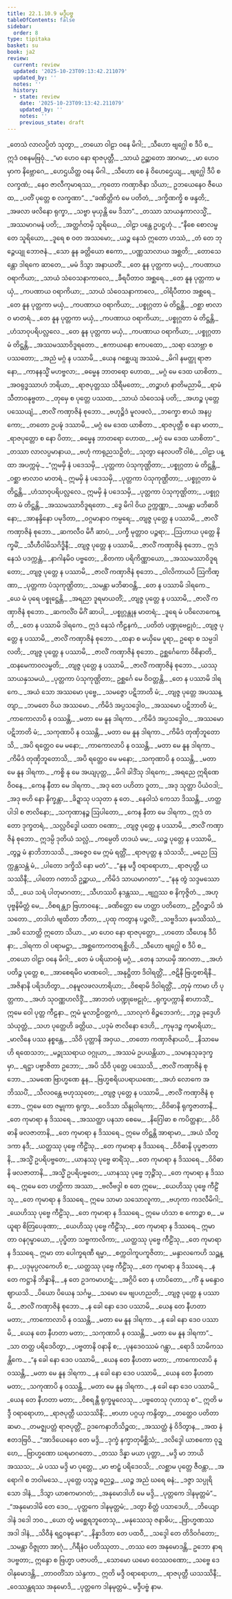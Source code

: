 ```yaml
---
title: 22.1.10.9 မဒ္ဒီပဗ္ဗ
tableOfContents: false
sidebar:
  order: 8
type: tipitaka
basket: su
book: ja2
review:
  current: review
  updated: '2025-10-23T09:13:42.211079'
  updated_by: ''
  notes: ''
  history:
  - state: review
    date: '2025-10-23T09:13:42.211079'
    updated_by: ''
    notes: ''
    previous_state: draft
---
```



<ReviewStatus review={frontmatter.review} showDetails={true} />

<HypothesisAnnotation frontmatter={frontmatter} />

<DynamicBreadcrumb />

<Division number="2182" book="ja2" e="ch" v="23" p="356">

<Paragraph number="3536" type="verses" book="ja2">
_တေသံ လာလပ္ပိတံ သုတွာ,_  
_တယော ဝါဠာ ဝနေ မိဂါ;_  
_သီဟော ဗျဂ္ဃေါ စ ဒီပိ စ,_  
ဣဒံ ဝစနမဗြဝုံ._  

</Paragraph>

</Division>
<Division number="2183" book="ja2" e="ch" v="23" p="356">

<Paragraph number="3537" type="verses" book="ja2">
_“မာ ဟေဝ နော ရာဇပုတ္တီ,_  
_သာယံ ဥဉ္ဆာတော အာဂမာ;_  
_မာ ဟေဝမှာက နိဗ္ဘောဂေ,_  
_ဟေဌယိတ္ထ ဝနေ မိဂါ._  

</Paragraph>

</Division>
<Division number="2184" book="ja2" e="ch" v="23" p="356">

<Paragraph number="3538" type="verses" book="ja2">
_သီဟော စေ နံ ဝိဟေဌေယျ,_  
_ဗျဂ္ဃေါ ဒီပိ စ လက္ခဏံ;_  
_နေဝ ဇာလီကုမာရဿ,_  
_ကုတော ကဏှာဇိနာ သိယာ;_  
ဥဘယေနေဝ ဇီယေထ,_  
_ပတိံ ပုတ္တေ စ လက္ခဏာ”._  

</Paragraph>

</Division>
<Division number="2185" book="ja2" e="ch" v="23" p="356">

<Paragraph number="3539" type="verses" book="ja2">
_“ခဏိတ္တိကံ မေ ပတိတံ,_  
_ဒက္ခိဏက္ခိ စ ဖန္ဒတိ;_  
_အဖလာ ဖလိနော ရုက္ခာ,_  
_သဗ္ဗာ မုယှန္တိ မေ ဒိသာ”._  

</Paragraph>

</Division>
<Division number="2186" book="ja2" e="ch" v="23" p="356">

<Paragraph number="3540" type="verses" book="ja2">
_တဿာ သာယနှကာလသ္မိံ,_  
_အဿမာဂမနံ ပတိ;_  
_အတ္ထင်္ဂတမှိ သူရိယေ,_  
_ဝါဠာ ပန္ထေ ဥပဋ္ဌဟုံ._  

</Paragraph>

</Division>
<Division number="2187" book="ja2" e="ch" v="23" p="356">

<Paragraph number="3541" type="verses" book="ja2">
_“နီစေ စောလမ္ဗတေ သူရိယော,_  
_ဒူရေ စ ဝတ အဿမော;_  
_ယဉ္စ နေသံ ဣတော ဟဿံ,_  
_တံ တေ ဘုဉ္ဇေယျု ဘောဇနံ._  

</Paragraph>

</Division>
<Division number="2188" book="ja2" e="ch" v="23" p="356">

<Paragraph number="3542" type="verses" book="ja2">
_သော နူန ခတ္တိယော ဧကော,_  
_ပဏ္ဏသာလာယ အစ္ဆတိ;_  
_တောသေန္တော ဒါရကေ ဆာတေ,_  
_မမံ ဒိသွာ အနာယတိံ._  

</Paragraph>

</Division>
<Division number="2189" book="ja2" e="ch" v="23" p="357">

<Paragraph number="3543" type="verses" book="ja2">
_တေ နူန ပုတ္တကာ မယှံ,_  
_ကပဏာယ ဝရာကိယာ;_  
_သာယံ သံဝေသနာကာလေ,_  
_ခီရပီတာဝ အစ္ဆရေ._  

</Paragraph>

</Division>
<Division number="2190" book="ja2" e="ch" v="23" p="357">

<Paragraph number="3544" type="verses" book="ja2">
_တေ နူန ပုတ္တကာ မယှံ,_  
_ကပဏာယ ဝရာကိယာ;_  
_သာယံ သံဝေသနာကာလေ,_  
_ဝါရိပီတာဝ အစ္ဆရေ._  

</Paragraph>

</Division>
<Division number="2191" book="ja2" e="ch" v="23" p="357">

<Paragraph number="3545" type="verses" book="ja2">
_တေ နူန ပုတ္တကာ မယှံ,_  
_ကပဏာယ ဝရာကိယာ;_  
_ပစ္စုဂ္ဂတာ မံ တိဋ္ဌန္တိ,_  
_ဝစ္ဆာ ဗာလာဝ မာတရံ._  

</Paragraph>

</Division>
<Division number="2192" book="ja2" e="ch" v="23" p="357">

<Paragraph number="3546" type="verses" book="ja2">
_တေ နူန ပုတ္တကာ မယှံ,_  
_ကပဏာယ ဝရာကိယာ;_  
_ပစ္စုဂ္ဂတာ မံ တိဋ္ဌန္တိ,_  
_ဟံသာဝုပရိပလ္လလေ._  

</Paragraph>

</Division>
<Division number="2193" book="ja2" e="ch" v="23" p="357">

<Paragraph number="3547" type="verses" book="ja2">
_တေ နူန ပုတ္တကာ မယှံ,_  
_ကပဏာယ ဝရာကိယာ;_  
_ပစ္စုဂ္ဂတာ မံ တိဋ္ဌန္တိ,_  
_အဿမဿာဝိဒူရတော._  

</Paragraph>

</Division>
<Division number="2194" book="ja2" e="ch" v="23" p="357">

<Paragraph number="3548" type="verses" book="ja2">
_ဧကာယနော ဧကပထော,_  
_သရာ သောဗ္ဘာ စ ပဿတော;_  
_အညံ မဂ္ဂံ န ပဿာမိ,_  
_ယေန ဂစ္ဆေယျ အဿမံ._  

</Paragraph>

</Division>
<Division number="2195" book="ja2" e="ch" v="23" p="357">

<Paragraph number="3549" type="verses" book="ja2">
_မိဂါ နမတ္ထု ရာဇာနော,_  
_ကာနနသ္မိံ မဟဗ္ဗလာ;_  
_ဓမ္မေန ဘာတရော ဟောထ,_  
_မဂ္ဂံ မေ ဒေထ ယာစိတာ._  

</Paragraph>

</Division>
<Division number="2196" book="ja2" e="ch" v="23" p="357">

<Paragraph number="3550" type="verses" book="ja2">
_အဝရုဒ္ဓဿာဟံ ဘရိယာ,_  
_ရာဇပုတ္တဿ သိရီမတော;_  
_တဉ္စာဟံ နာတိမညာမိ,_  
_ရာမံ သီတာဝနုဗ္ဗတာ._  

</Paragraph>

</Division>
<Division number="2197" book="ja2" e="ch" v="23" p="357">

<Paragraph number="3551" type="verses" book="ja2">
_တုမှေ စ ပုတ္တေ ပဿထ,_  
_သာယံ သံဝေသနံ ပတိ;_  
_အဟဉ္စ ပုတ္တေ ပဿေယျံ,_  
_ဇာလိံ ကဏှာဇိနံ စုဘော._  

</Paragraph>

</Division>
<Division number="2198" book="ja2" e="ch" v="23" p="357">

<Paragraph number="3552" type="verses" book="ja2">
_ဗဟုဉ္စိဒံ မူလဖလံ,_  
_ဘက္ခော စာယံ အနပ္ပကော;_  
_တတော ဥပဍ္ဎံ ဒဿာမိ,_  
_မဂ္ဂံ မေ ဒေထ ယာစိတာ._  

</Paragraph>

</Division>
<Division number="2199" book="ja2" e="ch" v="23" p="357">

<Paragraph number="3553" type="verses" book="ja2">
_ရာဇပုတ္တီ စ နော မာတာ,_  
_ရာဇပုတ္တော စ နော ပိတာ;_  
_ဓမ္မေန ဘာတရော ဟောထ,_  
_မဂ္ဂံ မေ ဒေထ ယာစိတာ”._  

</Paragraph>

</Division>
<Division number="2200" book="ja2" e="ch" v="23" p="357">

<Paragraph number="3554" type="verses" book="ja2">
_တဿာ လာလပ္ပမာနာယ,_  
_ဗဟုံ ကာရုညသဉှိတံ;_  
_သုတွာ နေလပတိံ ဝါစံ,_  
_ဝါဠာ ပန္ထာ အပက္ကမုံ._  

</Paragraph>

</Division>
<Division number="2201" book="ja2" e="ch" v="23" p="357">

<Paragraph number="3555" type="verses" book="ja2">
_“ဣမမှိ နံ ပဒေသမှိ,_  
_ပုတ္တကာ ပံသုကုဏ္ဌိတာ;_  
_ပစ္စုဂ္ဂတာ မံ တိဋ္ဌန္တိ,_  
_ဝစ္ဆာ ဗာလာဝ မာတရံ._  

</Paragraph>

</Division>
<Division number="2202" book="ja2" e="ch" v="23" p="358">

<Paragraph number="3556" type="verses" book="ja2">
ဣမမှိ နံ ပဒေသမှိ,_  
_ပုတ္တကာ ပံသုကုဏ္ဌိတာ;_  
_ပစ္စုဂ္ဂတာ မံ တိဋ္ဌန္တိ,_  
_ဟံသာဝုပရိပလ္လလေ._  

</Paragraph>

</Division>
<Division number="2203" book="ja2" e="ch" v="23" p="358">

<Paragraph number="3557" type="verses" book="ja2">
ဣမမှိ နံ ပဒေသမှိ,_  
_ပုတ္တကာ ပံသုကုဏ္ဌိတာ;_  
_ပစ္စုဂ္ဂတာ မံ တိဋ္ဌန္တိ,_  
_အဿမဿာဝိဒူရတော._  

</Paragraph>

</Division>
<Division number="2204" book="ja2" e="ch" v="23" p="358">

<Paragraph number="3558" type="verses" book="ja2">
_ဒွေ မိဂါ ဝိယ ဥက္ကဏ္ဏာ,_  
_သမန္တာ မဘိဓာဝိနော;_  
_အာနန္ဒိနော ပမုဒိတာ,_  
_ဝဂ္ဂမာနာဝ ကမ္ပရေ;_  
_တျဇ္ဇ ပုတ္တေ န ပဿာမိ,_  
_ဇာလိံ ကဏှာဇိနံ စုဘော._  

</Paragraph>

</Division>
<Division number="2205" book="ja2" e="ch" v="23" p="358">

<Paragraph number="3559" type="verses" book="ja2">
_ဆကလီဝ မိဂီ ဆာပံ,_  
_ပက္ခီ မုတ္တာဝ ပဉ္ဇရာ;_  
_ဩဟာယ ပုတ္တေ နိက္ခမိံ,_  
_သီဟီဝါမိသဂိဒ္ဓိနီ;_  
_တျဇ္ဇ ပုတ္တေ န ပဿာမိ,_  
_ဇာလိံ ကဏှာဇိနံ စုဘော._  

</Paragraph>

</Division>
<Division number="2206" book="ja2" e="ch" v="23" p="358">

<Paragraph number="3560" type="verses" book="ja2">
ဣဒံ နေသံ ပဒက္ကန္တံ,_  
_နာဂါနမိဝ ပဗ္ဗတေ;_  
_စိတကာ ပရိကိဏ္ဏာယော,_  
_အဿမဿာဝိဒူရတော;_  
_တျဇ္ဇ ပုတ္တေ န ပဿာမိ,_  
_ဇာလိံ ကဏှာဇိနံ စုဘော._  

</Paragraph>

</Division>
<Division number="2207" book="ja2" e="ch" v="23" p="358">

<Paragraph number="3561" type="verses" book="ja2">
_ဝါလိကာယပိ ဩကိဏ္ဏာ,_  
_ပုတ္တကာ ပံသုကုဏ္ဌိတာ;_  
_သမန္တာ မဘိဓာဝန္တိ,_  
_တေ န ပဿာမိ ဒါရကေ._  

</Paragraph>

</Division>
<Division number="2208" book="ja2" e="ch" v="23" p="358">

<Paragraph number="3562" type="verses" book="ja2">
_ယေ မံ ပုရေ ပစ္စုဋ္ဌေန္တိ,_  
_အရညာ ဒူရမာယတိံ;_  
_တျဇ္ဇ ပုတ္တေ န ပဿာမိ,_  
_ဇာလိံ ကဏှာဇိနံ စုဘော._  

</Paragraph>

</Division>
<Division number="2209" book="ja2" e="ch" v="23" p="358">

<Paragraph number="3563" type="verses" book="ja2">
_ဆကလိံဝ မိဂိံ ဆာပါ,_  
_ပစ္စုဂ္ဂန္တုန မာတရံ;_  
_ဒူရေ မံ ပဝိလောကေန္တိ,_  
_တေ န ပဿာမိ ဒါရကေ._  

</Paragraph>

</Division>
<Division number="2210" book="ja2" e="ch" v="23" p="358">

<Paragraph number="3564" type="verses" book="ja2">
ဣဒံ နေသံ ကီဠနကံ,_  
_ပတိတံ ပဏ္ဍုဗေဠုဝံ;_  
_တျဇ္ဇ ပုတ္တေ န ပဿာမိ,_  
_ဇာလိံ ကဏှာဇိနံ စုဘော._  

</Paragraph>

</Division>
<Division number="2211" book="ja2" e="ch" v="23" p="358">

<Paragraph number="3565" type="verses" book="ja2">
_ထနာ စ မယှိမေ ပူရာ,_  
ဥရော စ သမ္ပဒါလတိ;_  
_တျဇ္ဇ ပုတ္တေ န ပဿာမိ,_  
_ဇာလိံ ကဏှာဇိနံ စုဘော._  

</Paragraph>

</Division>
<Division number="2212" book="ja2" e="ch" v="23" p="358">

<Paragraph number="3566" type="verses" book="ja2">
ဥစ္ဆင်္ဂေကော ဝိစိနာတိ,_  
_ထနမေကာဝလမ္ဗတိ;_  
_တျဇ္ဇ ပုတ္တေ န ပဿာမိ,_  
_ဇာလိံ ကဏှာဇိနံ စုဘော._  

</Paragraph>

</Division>
<Division number="2213" book="ja2" e="ch" v="23" p="359">

<Paragraph number="3567" type="verses" book="ja2">
_ယဿု သာယနှသမယံ,_  
_ပုတ္တကာ ပံသုကုဏ္ဌိတာ;_  
ဥစ္ဆင်္ဂေ မေ ဝိဝတ္တန္တိ,_  
_တေ န ပဿာမိ ဒါရကေ._  

</Paragraph>

</Division>
<Division number="2214" book="ja2" e="ch" v="23" p="359">

<Paragraph number="3568" type="verses" book="ja2">
_အယံ သော အဿမော ပုဗ္ဗေ,_  
_သမဇ္ဇော ပဋိဘာတိ မံ;_  
_တျဇ္ဇ ပုတ္တေ အပဿန္တျာ,_  
_ဘမတေ ဝိယ အဿမော._  

</Paragraph>

</Division>
<Division number="2215" book="ja2" e="ch" v="23" p="359">

<Paragraph number="3569" type="verses" book="ja2">
_ကိမိဒံ အပ္ပသဒ္ဒေါဝ,_  
_အဿမော ပဋိဘာတိ မံ;_  
_ကာကောလာပိ န ဝဿန္တိ,_  
_မတာ မေ နူန ဒါရကာ._  

</Paragraph>

</Division>
<Division number="2216" book="ja2" e="ch" v="23" p="359">

<Paragraph number="3570" type="verses" book="ja2">
_ကိမိဒံ အပ္ပသဒ္ဒေါဝ,_  
_အဿမော ပဋိဘာတိ မံ;_  
_သကုဏာပိ န ဝဿန္တိ,_  
_မတာ မေ နူန ဒါရကာ._  

</Paragraph>

</Division>
<Division number="2217" book="ja2" e="ch" v="23" p="359">

<Paragraph number="3571" type="verses" book="ja2">
_ကိမိဒံ တုဏှိဘူတောသိ,_  
_အပိ ရတ္တေဝ မေ မနော;_  
_ကာကောလာပိ န ဝဿန္တိ,_  
_မတာ မေ နူန ဒါရကာ._  

</Paragraph>

</Division>
<Division number="2218" book="ja2" e="ch" v="23" p="359">

<Paragraph number="3572" type="verses" book="ja2">
_ကိမိဒံ တုဏှိဘူတောသိ,_  
_အပိ ရတ္တေဝ မေ မနော;_  
_သကုဏာပိ န ဝဿန္တိ,_  
_မတာ မေ နူန ဒါရကာ._  

</Paragraph>

</Division>
<Division number="2219" book="ja2" e="ch" v="23" p="359">

<Paragraph number="3573" type="verses" book="ja2">
_ကစ္စိ နု မေ အယျပုတ္တ,_  
_မိဂါ ခါဒိံသု ဒါရကေ;_  
_အရညေ ဣရိဏေ ဝိဝနေ,_  
_ကေန နီတာ မေ ဒါရကာ._  

</Paragraph>

</Division>
<Division number="2220" book="ja2" e="ch" v="23" p="359">

<Paragraph number="3574" type="verses" book="ja2">
_အဒု တေ ပဟိတာ ဒူတာ,_  
_အဒု သုတ္တာ ပိယံဝဒါ;_  
_အဒု ဗဟိ နော နိက္ခန္တာ,_  
_ခိဍ္ဍာသု ပသုတာ နု တေ._  

</Paragraph>

</Division>
<Division number="2221" book="ja2" e="ch" v="23" p="359">

<Paragraph number="3575" type="verses" book="ja2">
_နေဝါသံ ကေသာ ဒိဿန္တိ,_  
_ဟတ္ထပါဒါ စ ဇာလိနော;_  
_သကုဏာနဉ္စ ဩပါတော,_  
_ကေန နီတာ မေ ဒါရကာ._  

</Paragraph>

</Division>
<Division number="2222" book="ja2" e="ch" v="23" p="359">

<Paragraph number="3576" type="verses" book="ja2">
ဣဒံ တတော ဒုက္ခတရံ,_  
_သလ္လဝိဒ္ဓေါ ယထာ ဝဏော;_  
_တျဇ္ဇ ပုတ္တေ န ပဿာမိ,_  
_ဇာလိံ ကဏှာဇိနံ စုဘော._  

</Paragraph>

</Division>
<Division number="2223" book="ja2" e="ch" v="23" p="359">

<Paragraph number="3577" type="verses" book="ja2">
ဣဒမ္ပိ ဒုတိယံ သလ္လံ,_  
_ကမ္ပေတိ ဟဒယံ မမ;_  
_ယဉ္စ ပုတ္တေ န ပဿာမိ,_  
_တွဉ္စ မံ နာဘိဘာသသိ._  

</Paragraph>

</Division>
<Division number="2224" book="ja2" e="ch" v="23" p="359">

<Paragraph number="3578" type="verses" book="ja2">
_အဇ္ဇေဝ မေ ဣမံ ရတ္တိံ,_  
_ရာဇပုတ္တ န သံသသိ;_  
_မညေ ဩက္ကန္တသန္တံ မံ,_  
_ပါတော ဒက္ခိသိ နော မတံ”._  

</Paragraph>

</Division>
<Division number="2225" book="ja2" e="ch" v="23" p="359">

<Paragraph number="3579" type="verses" book="ja2">
_“နူန မဒ္ဒီ ဝရာရောဟာ,_  
_ရာဇပုတ္တီ ယသဿိနီ;_  
_ပါတော ဂတာသိ ဥဉ္ဆာယ,_  
_ကိမိဒံ သာယမာဂတာ”._  

</Paragraph>

</Division>
<Division number="2226" book="ja2" e="ch" v="23" p="360">

<Paragraph number="3580" type="verses" book="ja2">
_“နနု တွံ သဒ္ဒမဿောသိ,_  
_ယေ သရံ ပါတုမာဂတာ;_  
_သီဟဿပိ နဒန္တဿ,_  
_ဗျဂ္ဃဿ စ နိကုဇ္ဇိတံ._  

</Paragraph>

</Division>
<Division number="2227" book="ja2" e="ch" v="23" p="360">

<Paragraph number="3581" type="verses" book="ja2">
_အဟု ပုဗ္ဗနိမိတ္တံ မေ,_  
_ဝိစရန္တျာ ဗြဟာဝနေ;_  
_ခဏိတ္တော မေ ဟတ္ထာ ပတိတော,_  
ဥဂ္ဂီဝဉ္စာပိ အံသတော._  

</Paragraph>

</Division>
<Division number="2228" book="ja2" e="ch" v="23" p="360">

<Paragraph number="3582" type="verses" book="ja2">
_တဒါဟံ ဗျထိတာ ဘီတာ,_  
_ပုထု ကတွာန ပဉ္ဇလိံ;_  
_သဗ္ဗဒိသာ နမဿိဿံ,_  
_အပိ သောတ္ထိ ဣတော သိယာ._  

</Paragraph>

</Division>
<Division number="2229" book="ja2" e="ch" v="23" p="360">

<Paragraph number="3583" type="verses" book="ja2">
_မာ ဟေဝ နော ရာဇပုတ္တော,_  
_ဟတော သီဟေန ဒီပိနာ;_  
_ဒါရကာ ဝါ ပရာမဋ္ဌာ,_  
_အစ္ဆကောကတရစ္ဆိဟိ._  

</Paragraph>

</Division>
<Division number="2230" book="ja2" e="ch" v="23" p="360">

<Paragraph number="3584" type="verses" book="ja2">
_သီဟော ဗျဂ္ဃေါ စ ဒီပိ စ,_  
_တယော ဝါဠာ ဝနေ မိဂါ;_  
_တေ မံ ပရိယာဝရုံ မဂ္ဂံ,_  
_တေန သာယမှိ အာဂတာ._  

</Paragraph>

</Division>
<Division number="2231" book="ja2" e="ch" v="23" p="360">

<Paragraph number="3585" type="verses" book="ja2">
_အဟံ ပတိဉ္စ ပုတ္တေ စ,_  
_အာစေရမိဝ မာဏဝေါ;_  
_အနုဋ္ဌိတာ ဒိဝါရတ္တိံ,_  
_ဇဋိနီ ဗြဟ္မစာရိနီ._  

</Paragraph>

</Division>
<Division number="2232" book="ja2" e="ch" v="23" p="360">

<Paragraph number="3586" type="verses" book="ja2">
_အဇိနာနိ ပရိဒဟိတွာ,_  
_ဝနမူလဖလဟာရိယာ;_  
_ဝိစရာမိ ဒိဝါရတ္တိံ,_  
_တုမှံ ကာမာ ဟိ ပုတ္တကာ._  

</Paragraph>

</Division>
<Division number="2233" book="ja2" e="ch" v="23" p="360">

<Paragraph number="3587" type="verses" book="ja2">
_အဟံ သုဝဏ္ဏဟလိဒ္ဒိံ,_  
_အာဘတံ ပဏ္ဍုဗေဠုဝံ;_  
_ရုက္ခပက္ကာနိ စာဟာသိံ,_  
ဣမေ ဝေါ ပုတ္တ ကီဠနာ._  

</Paragraph>

</Division>
<Division number="2234" book="ja2" e="ch" v="23" p="360">

<Paragraph number="3588" type="verses" book="ja2">
ဣမံ မူလာဠိဝတ္တကံ,_  
_သာလုကံ စိဉ္စဘေဒကံ;_  
_ဘုဉ္ဇ ခုဒ္ဒေဟိ သံယုတ္တံ,_  
_သဟ ပုတ္တေဟိ ခတ္တိယ._  

</Paragraph>

</Division>
<Division number="2235" book="ja2" e="ch" v="23" p="360">

<Paragraph number="3589" type="verses" book="ja2">
_ပဒုမံ ဇာလိနော ဒေဟိ,_  
_ကုမုဒဉ္စ ကုမာရိယာ;_  
_မာလိနေ ပဿ နစ္စန္တေ,_  
_သိဝိ ပုတ္တာနိ အဝှယ._  

</Paragraph>

</Division>
<Division number="2236" book="ja2" e="ch" v="23" p="360">

<Paragraph number="3590" type="verses" book="ja2">
_တတော ကဏှာဇိနာယပိ,_  
_နိသာမေဟိ ရထေသဘ;_  
_မဉ္ဇုဿရာယ ဝဂ္ဂုယာ,_  
_အဿမံ ဥပယန္တိယာ._  

</Paragraph>

</Division>
<Division number="2237" book="ja2" e="ch" v="23" p="360">

<Paragraph number="3591" type="verses" book="ja2">
_သမာနသုခဒုက္ခမှာ,_  
_ရဋ္ဌာ ပဗ္ဗာဇိတာ ဥဘော;_  
_အပိ သိဝိ ပုတ္တေ ပဿေသိ,_  
_ဇာလိံ ကဏှာဇိနံ စုဘော._  

</Paragraph>

</Division>
<Division number="2238" book="ja2" e="ch" v="23" p="361">

<Paragraph number="3592" type="verses" book="ja2">
_သမဏေ ဗြာဟ္မဏေ နူန,_  
_ဗြဟ္မစရိယပရာယဏေ;_  
_အဟံ လောကေ အဘိဿပိံ,_  
_သီလဝန္တေ ဗဟုဿုတေ;_  
_တျဇ္ဇ ပုတ္တေ န ပဿာမိ,_  
_ဇာလိံ ကဏှာဇိနံ စုဘော._  

</Paragraph>

</Division>
<Division number="2239" book="ja2" e="ch" v="23" p="361">

<Paragraph number="3593" type="verses" book="ja2">
ဣမေ တေ ဇမ္ဗုကာ ရုက္ခာ,_  
_ဝေဒိသာ သိန္ဒုဝါရကာ;_  
_ဝိဝိဓာနိ ရုက္ခဇာတာနိ,_  
_တေ ကုမာရာ န ဒိဿရေ._  

</Paragraph>

</Division>
<Division number="2240" book="ja2" e="ch" v="23" p="361">

<Paragraph number="3594" type="verses" book="ja2">
_အဿတ္ထာ ပနသာ စေမေ,_  
_နိဂြေါဓာ စ ကပိတ္ထနာ;_  
_ဝိဝိဓာနိ ဖလဇာတာနိ,_  
_တေ ကုမာရာ န ဒိဿရေ._  

</Paragraph>

</Division>
<Division number="2241" book="ja2" e="ch" v="23" p="361">

<Paragraph number="3595" type="verses" book="ja2">
ဣမေ တိဋ္ဌန္တိ အာရာမာ,_  
_အယံ သီတူဒကာ နဒီ;_  
_ယတ္ထဿု ပုဗ္ဗေ ကီဠိံသု,_  
_တေ ကုမာရာ န ဒိဿရေ._  

</Paragraph>

</Division>
<Division number="2242" book="ja2" e="ch" v="23" p="361">

<Paragraph number="3596" type="verses" book="ja2">
_ဝိဝိဓာနိ ပုပ္ဖဇာတာနိ,_  
_အသ္မိံ ဥပရိပဗ္ဗတေ;_  
_ယာနဿု ပုဗ္ဗေ ဓာရိံသု,_  
_တေ ကုမာရာ န ဒိဿရေ._  

</Paragraph>

</Division>
<Division number="2243" book="ja2" e="ch" v="23" p="361">

<Paragraph number="3597" type="verses" book="ja2">
_ဝိဝိဓာနိ ဖလဇာတာနိ,_  
_အသ္မိံ ဥပရိပဗ္ဗတေ;_  
_ယာနဿု ပုဗ္ဗေ ဘုဉ္ဇိံသု,_  
_တေ ကုမာရာ န ဒိဿရေ._  

</Paragraph>

</Division>
<Division number="2244" book="ja2" e="ch" v="23" p="361">

<Paragraph number="3598" type="verses" book="ja2">
ဣမေ တေ ဟတ္ထိကာ အဿာ,_  
_ဗလီဗဒ္ဒါ စ တေ ဣမေ;_  
_ယေဟိဿု ပုဗ္ဗေ ကီဠိံသု,_  
_တေ ကုမာရာ န ဒိဿရေ._  

</Paragraph>

</Division>
<Division number="2245" book="ja2" e="ch" v="23" p="361">

<Paragraph number="3599" type="verses" book="ja2">
ဣမေ သာမာ သသောလူကာ,_  
_ဗဟုကာ ကဒလီမိဂါ;_  
_ယေဟိဿု ပုဗ္ဗေ ကီဠိံသု,_  
_တေ ကုမာရာ န ဒိဿရေ._  

</Paragraph>

</Division>
<Division number="2246" book="ja2" e="ch" v="23" p="361">

<Paragraph number="3600" type="verses" book="ja2">
ဣမေ ဟံသာ စ ကောဉ္စာ စ,_  
_မယူရာ စိတြပေခုဏာ;_  
_ယေဟိဿု ပုဗ္ဗေ ကီဠိံသု,_  
_တေ ကုမာရာ န ဒိဿရေ._  

</Paragraph>

</Division>
<Division number="2247" book="ja2" e="ch" v="23" p="361">

<Paragraph number="3601" type="verses" book="ja2">
ဣမာ တာ ဝနဂုမ္ဗာယော,_  
_ပုပ္ဖိတာ သဗ္ဗကာလိကာ;_  
_ယတ္ထဿု ပုဗ္ဗေ ကီဠိံသု,_  
_တေ ကုမာရာ န ဒိဿရေ._  

</Paragraph>

</Division>
<Division number="2248" book="ja2" e="ch" v="23" p="361">

<Paragraph number="3602" type="verses" book="ja2">
ဣမာ တာ ပေါက္ခရဏီ ရမ္မာ,_  
_စက္ကဝါကူပကူဇိတာ;_  
_မန္ဒာလကေဟိ သဉ္ဆန္နာ,_  
_ပဒုမုပ္ပလကေဟိ စ;_  
_ယတ္ထဿု ပုဗ္ဗေ ကီဠိံသု,_  
_တေ ကုမာရာ န ဒိဿရေ._  

</Paragraph>

</Division>
<Division number="2249" book="ja2" e="ch" v="23" p="361">

<Paragraph number="3603" type="verses" book="ja2">
_န တေ ကဋ္ဌာနိ ဘိန္နာနိ,_  
_န တေ ဥဒကမာဟဋံ;_  
_အဂ္ဂိပိ တေ န ဟာပိတော,_  
_ကိံ နု မန္ဒောဝ ဈာယသိ._  

</Paragraph>

</Division>
<Division number="2250" book="ja2" e="ch" v="23" p="362">

<Paragraph number="3604" type="verses" book="ja2">
_ပိယော ပိယေန သင်္ဂမ္မ,_  
_သမော မေ ဗျပဟညတိ;_  
_တျဇ္ဇ ပုတ္တေ န ပဿာမိ,_  
_ဇာလိံ ကဏှာဇိနံ စုဘော._  

</Paragraph>

</Division>
<Division number="2251" book="ja2" e="ch" v="23" p="362">

<Paragraph number="3605" type="verses" book="ja2">
_န ခေါ နော ဒေဝ ပဿာမိ,_  
_ယေန တေ နီဟတာ မတာ;_  
_ကာကောလာပိ န ဝဿန္တိ,_  
_မတာ မေ နူန ဒါရကာ._  

</Paragraph>

</Division>
<Division number="2252" book="ja2" e="ch" v="23" p="362">

<Paragraph number="3606" type="verses" book="ja2">
_န ခေါ နော ဒေဝ ပဿာမိ,_  
_ယေန တေ နီဟတာ မတာ;_  
_သကုဏာပိ န ဝဿန္တိ,_  
_မတာ မေ နူန ဒါရကာ”._  

</Paragraph>

</Division>
<Division number="2253" book="ja2" e="ch" v="23" p="362">

<Paragraph number="3607" type="verses" book="ja2">
_သာ တတ္ထ ပရိဒေဝိတွာ,_  
_ပဗ္ဗတာနိ ဝနာနိ စ;_  
_ပုနဒေဝဿမံ ဂန္တွာ,_  
_ရောဒိ သာမိကသန္တိကေ._  

</Paragraph>

</Division>
<Division number="2254" book="ja2" e="ch" v="23" p="362">

<Paragraph number="3608" type="verses" book="ja2">
_“န ခေါ နော ဒေဝ ပဿာမိ,_  
_ယေန တေ နီဟတာ မတာ;_  
_ကာကောလာပိ န ဝဿန္တိ,_  
_မတာ မေ နူန ဒါရကာ._  

</Paragraph>

</Division>
<Division number="2255" book="ja2" e="ch" v="23" p="362">

<Paragraph number="3609" type="verses" book="ja2">
_န ခေါ နော ဒေဝ ပဿာမိ,_  
_ယေန တေ နီဟတာ မတာ;_  
_သကုဏာပိ န ဝဿန္တိ,_  
_မတာ မေ နူန ဒါရကာ._  

</Paragraph>

</Division>
<Division number="2256" book="ja2" e="ch" v="23" p="362">

<Paragraph number="3610" type="verses" book="ja2">
_န ခေါ နော ဒေဝ ပဿာမိ,_  
_ယေန တေ နီဟတာ မတာ;_  
_ဝိစရန္တီ ရုက္ခမူလေသု,_  
_ပဗ္ဗတေသု ဂုဟာသု စ”._  

</Paragraph>

</Division>
<Division number="2257" book="ja2" e="ch" v="23" p="362">

<Paragraph number="3611" type="verses" book="ja2">
ဣတိ မဒ္ဒီ ဝရာရောဟာ,_  
_ရာဇပုတ္တီ ယသဿိနီ;_  
_ဗာဟာ ပဂ္ဂယှ ကန္ဒိတွာ,_  
_တတ္ထေဝ ပတိတာ ဆမာ._  

</Paragraph>

</Division>
<Division number="2258" book="ja2" e="ch" v="23" p="362">

<Paragraph number="3612" type="verses" book="ja2">
_တမဇ္ဈပတ္တံ ရာဇပုတ္တိံ,_  
ဥဒကေနာဘိသိဉ္စထ;_  
_အဿတ္ထံ နံ ဝိဒိတွာန,_  
_အထ နံ ဧတဒဗြဝိ._  

</Paragraph>

</Division>
<Division number="2259" book="ja2" e="ch" v="23" p="362">

<Paragraph number="3613" type="verses" book="ja2">
_“အာဒိယေနေဝ တေ မဒ္ဒိ,_  
_ဒုက္ခံ နက္ခာတုမိစ္ဆိသံ;_  
_ဒလိဒ္ဒေါ ယာစကော ဝုဍ္ဎော,_  
_ဗြာဟ္မဏော ဃရမာဂတော._  

</Paragraph>

</Division>
<Division number="2260" book="ja2" e="ch" v="23" p="362">

<Paragraph number="3614" type="verses" book="ja2">
_တဿ ဒိန္နာ မယာ ပုတ္တာ,_  
_မဒ္ဒိ မာ ဘာယိ အဿသ;_  
_မံ ပဿ မဒ္ဒိ မာ ပုတ္တေ,_  
_မာ ဗာဠှံ ပရိဒေဝသိ;_  
_လစ္ဆာမ ပုတ္တေ ဇီဝန္တာ,_  
_အရောဂါ စ ဘဝါမသေ._  

</Paragraph>

</Division>
<Division number="2261" book="ja2" e="ch" v="23" p="362">

<Paragraph number="3615" type="verses" book="ja2">
_ပုတ္တေ ပသုဉ္စ ဓညဉ္စ,_  
_ယဉ္စ အညံ ဃရေ ဓနံ;_  
_ဒဇ္ဇာ သပ္ပုရိသော ဒါနံ,_  
_ဒိသွာ ယာစကမာဂတံ;_  
_အနုမောဒါဟိ မေ မဒ္ဒိ,_  
_ပုတ္တကေ ဒါနမုတ္တမံ”._  

</Paragraph>

</Division>
<Division number="2262" book="ja2" e="ch" v="23" p="363">

<Paragraph number="3616" type="verses" book="ja2">
_“အနုမောဒါမိ တေ ဒေဝ,_  
_ပုတ္တကေ ဒါနမုတ္တမံ;_  
_ဒတွာ စိတ္တံ ပသာဒေဟိ,_  
_ဘိယျော ဒါနံ ဒဒေါ ဘဝ._  

</Paragraph>

</Division>
<Division number="2263" book="ja2" e="ch" v="23" p="363">

<Paragraph number="3617" type="verses" book="ja2">
_ယော တွံ မစ္ဆေရဘူတေသု,_  
_မနုဿေသု ဇနာဓိပ;_  
_ဗြာဟ္မဏဿ အဒါ ဒါနံ,_  
_သိဝီနံ ရဋ္ဌဝဍ္ဎနော”._  

</Paragraph>

</Division>
<Division number="2264" book="ja2" e="ch" v="23" p="363">

<Paragraph number="3618" type="verses" book="ja2">
_နိန္နာဒိတာ တေ ပထဝီ,_  
_သဒ္ဒေါ တေ တိဒိဝင်္ဂတော;_  
_သမန္တာ ဝိဇ္ဇုတာ အာဂုံ,_  
_ဂိရီနံဝ ပတိဿုတာ._  

</Paragraph>

</Division>
<Division number="2265" book="ja2" e="ch" v="23" p="363">

<Paragraph number="3619" book="ja2">
_တဿ တေ အနုမောဒန္တိ,_  
ဥဘော နာရဒပဗ္ဗတာ;_  
ဣန္ဒော စ ဗြဟ္မာ ပဇာပတိ,_  
_သောမော ယမော ဝေဿဝဏော;_  
_သဗ္ဗေ ဒေဝါနုမောဒန္တိ,_  
_တာဝတိံသာ သဲန္ဒကာ._  

</Paragraph>

</Division>
<Division number="2266" book="ja2" e="ch" v="23" p="363">

<Paragraph number="3620" type="verses" book="ja2">
ဣတိ မဒ္ဒီ ဝရာရောဟာ,_  
_ရာဇပုတ္တီ ယသဿိနီ;_  
_ဝေဿန္တရဿ အနုမောဒိ,_  
_ပုတ္တကေ ဒါနမုတ္တမံ._  


</Paragraph>
</Division>

<Paragraph number="3621" type="center" book="ja2">
မဒ္ဒီပဗ္ဗံ နာမ.
</Paragraph>